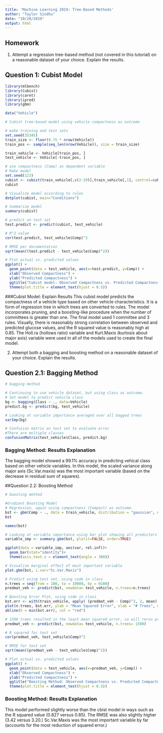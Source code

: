 ```yaml
---
title: 'Machine Learning 2019: Tree-Based Methods'
author: "Tayler Sindhu"
date: "10/28/2019"
output: html
---
```


## Homework

1. Attempt a regression tree-based method (not covered in this tutorial) on a reasonable dataset of your choice. Explain the results. 

## Question 1: Cubist Model
```r
library(mlbench)
library(Cubist)
library(caret)
library(ipred)
library(gbm)
```

```r
data("Vehicle")

# Cubist tree-based model using vehicle compactness as outcome

# make training and test sets
set.seed(35345)
train_size <- floor(0.75 * nrow(Vehicle))
train_pos <- sample(seq_len(nrow(Vehicle)), size = train_size)

train_vehicle <- Vehicle[train_pos, ]
test_vehicle <- Vehicle[-train_pos, ]

# use compactness (Comp) as dependent variable
# Make model
set.seed(123)
cubist <- cubist(train_vehicle[,c(2:19)],train_vehicle[,1], control=cubistControl())
cubist

# Visualize model according to rules
dotplot(cubist, main="Conditions")

# Summarize model
summary(cubist)

# predict on test set
test.predict <- predict(cubist, test_vehicle)

# R^2 value
cor(test.predict, test_vehicle$Comp)^2

# RMSE per documentation
sqrt(mean((test.predict - test_vehicle$Comp)^2))

# Plot actual vs. predicted values
ggplot() +
  geom_point(data = test_vehicle, aes(x=test.predict, y=Comp)) +
  xlab("Observed Compactness") +
  ylab("Predicted Compactness") + 
  ggtitle("Cubist model: Observed Compactness vs. Predicted Compactness") +
  theme(plot.title = element_text(hjust = 0.5))
```
###Cubist Model: Explain Results
 This cubist model predicts the compactness of a vehicle type based on other vehicle characteristics. It is a form of regression tree in which trees are converted to rules. The model incorporates pruning, and a boosting-like procedure when the number of committees is greater than one. The final model used 1 committee and 3 rules. Visually, there is reasonably strong correlation between observed and predicted glucose values, and the R squared value is reasonably high at 0.85. The Holl.ra (hollows ratio) variable and Kurt.Maxis (kurtosis about major axis) variable were used in all of the models used to create the final model.
 
2. Attempt both a bagging and boosting method on a reasonable dataset of your choice. Explain the results.

## Question 2.1: Bagging Method
```r
# bagging method

# Continuing to use vehicle dataset, but using class as outcome.
# Set model to predict vehicle class
bg <- bagging(Class ~ ., data=Vehicle)
predict.bg <- predict(bg, test_vehicle)

# Looking at variable importance averaged over all bagged trees
varImp(bg)

# Confusion matrix on test set to evaluate error 
#There are multiple classes
confusionMatrix(test_vehicle$Class, predict.bg)
```
### Bagging Method: Results Explanation
The bagging model showed a 99.1% accuracy in predicting vehical class based on other vehicle variables. In this model, the scaled variance along major axis (Sc.Var.maxis) was the most important variable (based on the decrease in residual sum of squares).

##Question 2.2: Boosting Method
```r
# boosting method

#Gradient Boosting Model
# Regression, again using compactness (Compact) as outcome.
bst <- gbm(Comp ~ ., data = train_vehicle, distribution = "gaussian", n.trees = 10000)
bst

names(bst)

# Looking at variable importance using bar plot showing all predictors
variable_imp <- summary.gbm(bst, plotit=FALSE, order=TRUE)

ggplot(data = variable_imp, aes(var, rel.inf))+
  geom_bar(stat="identity")+ 
  theme(axis.text.x = element_text(angle = 300))

# Visualize marginal effect of most important variable
plot.gbm(bst, i.var="Sc.Var.Maxis")

# Predict using test set, using code in class
n.trees = seq(from = 100, to = 10000, by = 0100)
predmat_veh <- predict(bst, newdata= test_vehicle, n.trees=n.trees) 

# Boosting Error Plot, using code in class
bst.err <- with(train_vehicle, apply( (predmat_veh - Comp)^2, 2, mean) )
plot(n.trees, bst.err, ylab = "Mean Squared Error", xlab = "# Trees", main = "Boosting Test Error")
abline(h = min(bst.err), col = "red")

# 1500 trees resulted in the least mean squared error, so will rerun prediction function using this value.
predmat_veh <- predict(bst, newdata= test_vehicle, n.trees= 1500) 

# R squared for test set
cor(predmat_veh, test_vehicle$Comp)^2

# RMSE for test set
sqrt(mean((predmat_veh - test_vehicle$Comp)^2))

# Plot actual vs. predicted values
ggplot() +
  geom_point(data = test_vehicle, aes(x=predmat_veh, y=Comp)) +
  xlab("Observed Compactness") +
  ylab("Predicted Compactness") + 
  ggtitle("Boosting Method: Observed Compactness vs. Predicted Compactness") +
  theme(plot.title = element_text(hjust = 0.5))
```
### Boosting Method: Results Explanation
This model performed slightly worse than the cbist model in ways such as the R squared value (0.827 versus 0.85). The RMSE was also slightly higher (3.42 versus 3.20.) Sc.Var.Maxis was the most important variable by far (accounts for the most reduction of squared error.)


